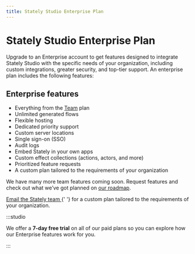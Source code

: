 ```yaml
---
title: Stately Studio Enterprise Plan
---
```


# Stately Studio Enterprise Plan

Upgrade to an Enterprise account to get features designed to
integrate Stately Studio with the specific needs of your organization, including custom integrations, greater security, and top-tier support. An enterprise plan includes the following features:

## Enterprise features

- Everything from the [Team](/docs/studio-team-plan.mdx) plan
- Unlimited generated flows
- Flexible hosting
- Dedicated priority support
- Custom server locations
- Single sign-on (SSO)
- Audit logs
- Embed Stately in your own apps
- Custom effect collections (actions, actors, and more)
- Prioritized feature requests
- A custom plan tailored to the requirements of your organization

We have many more team features coming soon. Request features and check out what we’ve got planned on [our roadmap](https://feedback.stately.ai).

<p>
  <a href="mailto:sales@stately.com?subject=I'm interested in Stately Studio Enterprise plan">
    Email the Stately team
  </a>{' '}
  for a custom plan tailored to the requirements of your organization.
</p>

:::studio

We offer a **7-day free trial** on all of our paid plans so you can explore how our Enterprise features work for you.

:::
